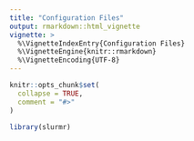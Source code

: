 ```yaml
---
title: "Configuration Files"
output: rmarkdown::html_vignette
vignette: >
  %\VignetteIndexEntry{Configuration Files}
  %\VignetteEngine{knitr::rmarkdown}
  %\VignetteEncoding{UTF-8}
---
```


```r
knitr::opts_chunk$set(
  collapse = TRUE,
  comment = "#>"
)
```

```r
library(slurmr)
```
